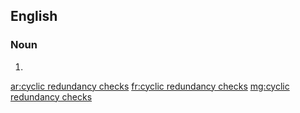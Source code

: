 ==English==

===Noun===
{{head|en|plural|head=[[cyclic]] [[redundancy]] [[check]]s}}

# {{plural of|cyclic redundancy check|lang=en}}

[[ar:cyclic redundancy checks]]
[[fr:cyclic redundancy checks]]
[[mg:cyclic redundancy checks]]